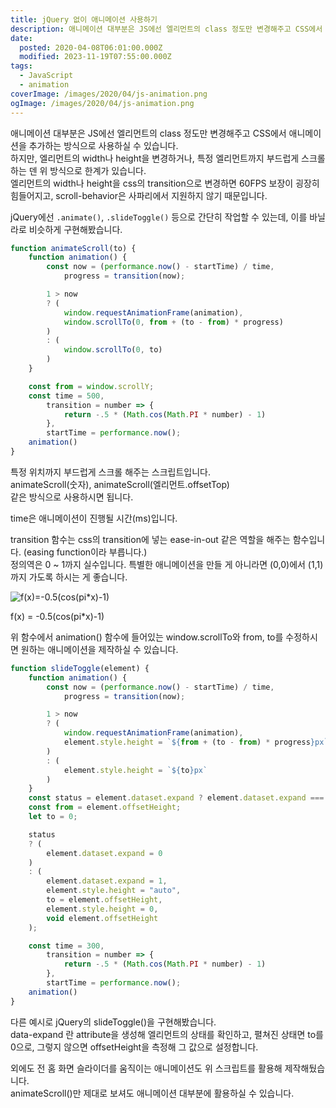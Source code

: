 ```yaml
---
title: jQuery 없이 애니메이션 사용하기
description: 애니메이션 대부분은 JS에선 엘리먼트의 class 정도만 변경해주고 CSS에서 애니메이션을 추가하는 방식으로 사용하실 수 있습니다.하지만, 엘리먼트의 width나 height을 변경하거나, 특정 엘리먼트까지 부드럽게 스크롤 하는 덴 위 방식으로 한계가 있습니다.엘리먼트의 width나 height을 css의 transition으로 변경하면 60FPS 보장이 굉장히 힘들어지고, scroll-behavior은 사파리에서 지원하지 않기 때문입니다. jQuery에선 .animate() .slideToggle() 등으로 간단히 작업할 수 있는데, 이를 바닐라로 비슷하게 구현해봤습니다. function animateScroll(to) {
date:
  posted: 2020-04-08T06:01:00.000Z
  modified: 2023-11-19T07:55:00.000Z
tags:
  - JavaScript
  - animation
coverImage: /images/2020/04/js-animation.png
ogImage: /images/2020/04/js-animation.png
---
```


애니메이션 대부분은 JS에선 엘리먼트의 class 정도만 변경해주고 CSS에서 애니메이션을 추가하는 방식으로 사용하실 수 있습니다.  
하지만, 엘리먼트의 width나 height을 변경하거나, 특정 엘리먼트까지 부드럽게 스크롤 하는 덴 위 방식으로 한계가 있습니다.  
엘리먼트의 width나 height을 css의 transition으로 변경하면 60FPS 보장이 굉장히 힘들어지고, scroll-behavior은 사파리에서 지원하지 않기 때문입니다.

jQuery에선 `.animate()`, `.slideToggle()` 등으로 간단히 작업할 수 있는데, 이를 바닐라로 비슷하게 구현해봤습니다.

```js
function animateScroll(to) {
    function animation() {
        const now = (performance.now() - startTime) / time,
            progress = transition(now);

        1 > now
        ? (
            window.requestAnimationFrame(animation),
            window.scrollTo(0, from + (to - from) * progress)
        )
        : (
            window.scrollTo(0, to)
        )
    }

    const from = window.scrollY;
    const time = 500,
        transition = number => {
            return -.5 * (Math.cos(Math.PI * number) - 1)
        },
        startTime = performance.now();
    animation()
}
```

특정 위치까지 부드럽게 스크롤 해주는 스크립트입니다.  
animateScroll(숫자), animateScroll(엘리먼트.offsetTop)  
같은 방식으로 사용하시면 됩니다.

time은 애니메이션이 진행될 시간(ms)입니다.

transition 함수는 css의 transition에 넣는 ease-in-out 같은 역할을 해주는 함수입니다. (easing function이라 부릅니다.)  
정의역은 0 \~ 1까지 실수입니다. 특별한 애니메이션을 만들 게 아니라면 (0,0)에서 (1,1)까지 가도록 하시는 게 좋습니다.

![f(x)=-0.5(cos(pi*x)-1)](/images/2020/04/graph.png)

f(x) = -0.5(cos(pi\*x)-1)

위 함수에서 animation() 함수에 들어있는 window.scrollTo와 from, to를 수정하시면 원하는 애니메이션을 제작하실 수 있습니다.

```js
function slideToggle(element) {
    function animation() {
        const now = (performance.now() - startTime) / time,
            progress = transition(now);

        1 > now
        ? (
            window.requestAnimationFrame(animation),
            element.style.height = `${from + (to - from) * progress}px`
        )
        : (
            element.style.height = `${to}px`
        )
    }
    const status = element.dataset.expand ? element.dataset.expand === "1" : element.offsetHeight;
    const from = element.offsetHeight;
    let to = 0;

    status
    ? (
        element.dataset.expand = 0
    )
    : (
        element.dataset.expand = 1,
        element.style.height = "auto",
        to = element.offsetHeight,
        element.style.height = 0,
        void element.offsetHeight
    );

    const time = 300,
        transition = number => {
            return -.5 * (Math.cos(Math.PI * number) - 1)
        },
        startTime = performance.now();
    animation()
}
```

다른 예시로 jQuery의 slideToggle()을 구현해봤습니다.  
data-expand 란 attribute을 생성해 엘리먼트의 상태를 확인하고, 펼쳐진 상태면 to를 0으로, 그렇지 않으면 offsetHeight을 측정해 그 값으로 설정합니다.

외에도 전 홈 화면 슬라이더를 움직이는 애니메이션도 위 스크립트를 활용해 제작해뒀습니다.  
animateScroll()만 제대로 보셔도 애니메이션 대부분에 활용하실 수 있습니다.